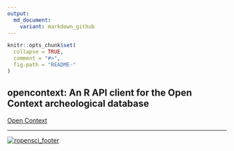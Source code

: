 ```yaml
---
output:
  md_document:
    variant: markdown_github
---
```


<!-- README.md is generated from README.Rmd. Please edit that file -->

```r
knitr::opts_chunk$set(
  collapse = TRUE,
  comment = "#>",
  fig.path = "README-"
)
```

## opencontext: An R API client for the Open Context archeological database

[Open Context](http://opencontext.org/)

---
[![ropensci_footer](http://ropensci.org/public_images/github_footer.png)](http://ropensci.org)

